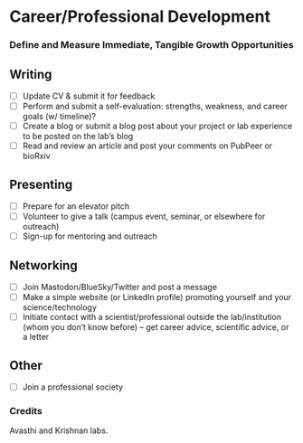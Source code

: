 # Career/Professional Development

### Define and Measure Immediate, Tangible Growth Opportunities

## Writing

-   [ ] Update CV & submit it for feedback
-   [ ] Perform and submit a self-evaluation: strengths, weakness, and career goals (w/ timeline)?
-   [ ] Create a blog or submit a blog post about your project or lab experience to be posted on the lab's blog
-   [ ] Read and review an article and post your comments on PubPeer or bioRxiv

## Presenting

-   [ ] Prepare for an elevator pitch
-   [ ] Volunteer to give a talk (campus event, seminar, or elsewhere for outreach)
-   [ ] Sign-up for mentoring and outreach

## Networking

-   [ ] Join Mastodon/BlueSky/Twitter and post a message
-   [ ] Make a simple website (or LinkedIn profile) promoting yourself and your science/technology
-   [ ] Initiate contact with a scientist/professional outside the lab/institution (whom you don't know before) -- get career advice, scientific advice, or a letter

## Other

-   [ ] Join a professional society

### Credits

Avasthi and Krishnan labs.
